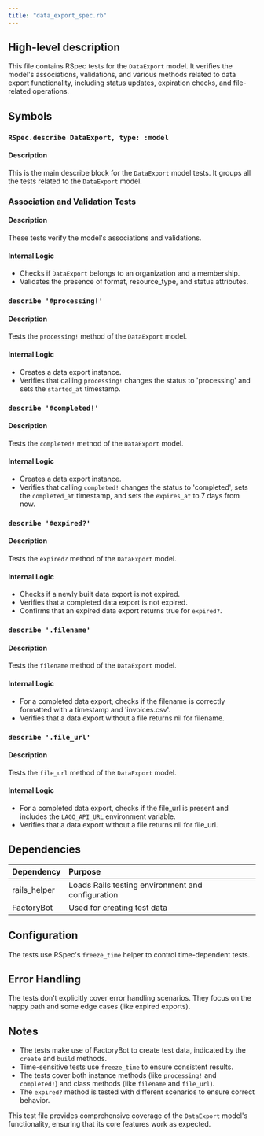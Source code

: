 ```yaml
---
title: "data_export_spec.rb"
---
```


## High-level description
This file contains RSpec tests for the `DataExport` model. It verifies the model's associations, validations, and various methods related to data export functionality, including status updates, expiration checks, and file-related operations.

## Symbols

### `RSpec.describe DataExport, type: :model`
#### Description
This is the main describe block for the `DataExport` model tests. It groups all the tests related to the `DataExport` model.

### Association and Validation Tests
#### Description
These tests verify the model's associations and validations.

#### Internal Logic
- Checks if `DataExport` belongs to an organization and a membership.
- Validates the presence of format, resource_type, and status attributes.

### `describe '#processing!'`
#### Description
Tests the `processing!` method of the `DataExport` model.

#### Internal Logic
- Creates a data export instance.
- Verifies that calling `processing!` changes the status to 'processing' and sets the `started_at` timestamp.

### `describe '#completed!'`
#### Description
Tests the `completed!` method of the `DataExport` model.

#### Internal Logic
- Creates a data export instance.
- Verifies that calling `completed!` changes the status to 'completed', sets the `completed_at` timestamp, and sets the `expires_at` to 7 days from now.

### `describe '#expired?'`
#### Description
Tests the `expired?` method of the `DataExport` model.

#### Internal Logic
- Checks if a newly built data export is not expired.
- Verifies that a completed data export is not expired.
- Confirms that an expired data export returns true for `expired?`.

### `describe '.filename'`
#### Description
Tests the `filename` method of the `DataExport` model.

#### Internal Logic
- For a completed data export, checks if the filename is correctly formatted with a timestamp and 'invoices.csv'.
- Verifies that a data export without a file returns nil for filename.

### `describe '.file_url'`
#### Description
Tests the `file_url` method of the `DataExport` model.

#### Internal Logic
- For a completed data export, checks if the file_url is present and includes the `LAGO_API_URL` environment variable.
- Verifies that a data export without a file returns nil for file_url.

## Dependencies
| Dependency | Purpose |
|:-----------|:--------|
| rails_helper | Loads Rails testing environment and configuration |
| FactoryBot | Used for creating test data |

## Configuration
The tests use RSpec's `freeze_time` helper to control time-dependent tests.

## Error Handling
The tests don't explicitly cover error handling scenarios. They focus on the happy path and some edge cases (like expired exports).

## Notes
- The tests make use of FactoryBot to create test data, indicated by the `create` and `build` methods.
- Time-sensitive tests use `freeze_time` to ensure consistent results.
- The tests cover both instance methods (like `processing!` and `completed!`) and class methods (like `filename` and `file_url`).
- The `expired?` method is tested with different scenarios to ensure correct behavior.

This test file provides comprehensive coverage of the `DataExport` model's functionality, ensuring that its core features work as expected.